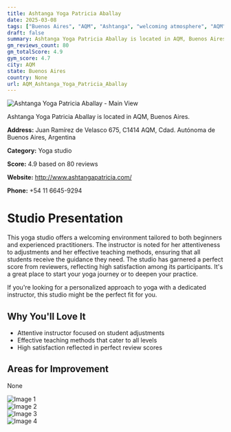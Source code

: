 ```yaml
---
title: Ashtanga Yoga Patricia Aballay
date: 2025-03-08
tags: ["Buenos Aires", "AQM", "Ashtanga", "welcoming atmosphere", "AQM"]  
draft: false
summary: Ashtanga Yoga Patricia Aballay is located in AQM, Buenos Aires.
gm_reviews_count: 80
gm_totalScore: 4.9
gym_score: 4.7
city: AQM
state: Buenos Aires
country: None
url: AQM_Ashtanga_Yoga_Patricia_Aballay
---
```


<div className="aspect-[16/9] relative my-8">
  <img 
    src="https://lh5.googleusercontent.com/p/AF1QipNaDUu7NFtxavF-kRjdyUouYGn9hIayiHgfDkMD=w1920-h1080-k-no"
    alt="Ashtanga Yoga Patricia Aballay - Main View"
    className="object-cover absolute inset-0 w-full h-full rounded-lg"
  />
</div>

Ashtanga Yoga Patricia Aballay is located in AQM, Buenos Aires.

**Address:** Juan Ramírez de Velasco 675, C1414 AQM, Cdad. Autónoma de Buenos Aires, Argentina

**Category:** Yoga studio

**Score:** 4.9 based on 80 reviews

**Website:** http://www.ashtangapatricia.com/

**Phone:** +54 11 6645-9294

# Studio Presentation

This yoga studio offers a welcoming environment tailored to both beginners and experienced practitioners. The instructor is noted for her attentiveness to adjustments and her effective teaching methods, ensuring that all students receive the guidance they need. The studio has garnered a perfect score from reviewers, reflecting high satisfaction among its participants. It's a great place to start your yoga journey or to deepen your practice.

If you're looking for a personalized approach to yoga with a dedicated instructor, this studio might be the perfect fit for you.

## Why You'll Love It

- Attentive instructor focused on student adjustments
- Effective teaching methods that cater to all levels
- High satisfaction reflected in perfect review scores

## Areas for Improvement

None

<div className="grid grid-cols-1 xl:grid-cols-2 gap-4 my-8">
<div className="aspect-[4/3] relative"><img src="https://lh3.googleusercontent.com/p/AF1QipNLJ5g12nqHdBgihbs4e_3Yd9iKScYBhgM3sK0D=w1920-h1080-k-no" alt="Image 1" className="object-cover absolute inset-0 w-full h-full rounded-lg" /></div>
<div className="aspect-[4/3] relative"><img src="https://lh5.googleusercontent.com/p/AF1QipM9XIb7rjPIfMxYv3UWPIGb7orE5p3GvVvremwv=w1920-h1080-k-no" alt="Image 2" className="object-cover absolute inset-0 w-full h-full rounded-lg" /></div>
<div className="aspect-[4/3] relative"><img src="https://lh5.googleusercontent.com/p/AF1QipMO44lsg13MmIip7bi93Z4EbIIfvgSiC08zGmOy=w1920-h1080-k-no" alt="Image 3" className="object-cover absolute inset-0 w-full h-full rounded-lg" /></div>
<div className="aspect-[4/3] relative"><img src="https://lh3.googleusercontent.com/p/AF1QipMZPynWNeC-iFEzrLraS8MvYfBny-MenVtf0NJJ=w1920-h1080-k-no" alt="Image 4" className="object-cover absolute inset-0 w-full h-full rounded-lg" /></div>
</div>